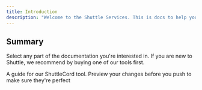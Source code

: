 ```yaml
---
title: Introduction
description: "Welcome to the Shuttle Services. This is docs to help you with questions you have."
---
```


## Summary

Select any part of the documentation you're interested in. If you are new to Shuttle, we recommend by buying one of our tools first.

<CardGroup cols={2}>
  <Card
    title="ShuttleCord"
    icon="screwdriver-wrench"
    href="https://docs.shuttle.rip/docs/shuttlecord"
  >
    A guide for our ShuttleCord tool.
  </Card>
  <Card
    title="Preview Changes"
    icon="image"
    href="/docs/development"
  >
    Preview your changes before you push to make sure they're perfect
  </Card>
</CardGroup>
